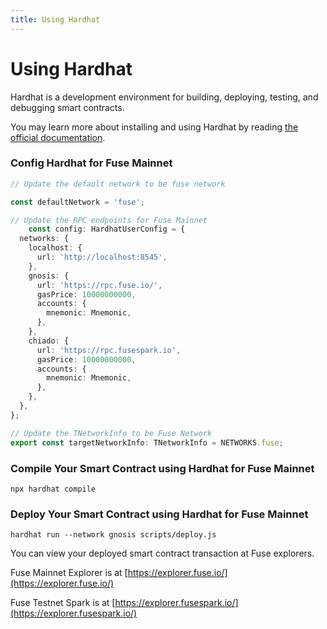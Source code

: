 ```yaml
---
title: Using Hardhat
---
```

# Using Hardhat

Hardhat is a development environment for building, deploying, testing, and debugging smart contracts.

You may learn more about installing and using Hardhat by reading [the official documentation](https://hardhat.org/hardhat-runner/docs/getting-started#installation).

### Config Hardhat for Fuse Mainnet <a href="#config-hardhat-for-gnosis" id="config-hardhat-for-gnosis"></a>

```typescript title="/packages/hardhat-ts/hardhat.config.ts"
// Update the default network to be fuse network 

const defaultNetwork = 'fuse';
```

 
```typescript title="hardhat.config.js" overflow="wrap"
// Update the RPC endpoints for Fuse Mainnet
    const config: HardhatUserConfig = {
  networks: {
    localhost: {
      url: 'http://localhost:8545',
    },
    gnosis: {
      url: 'https://rpc.fuse.io/',
      gasPrice: 10000000000,
      accounts: {
        mnemonic: Mnemonic,
      },
    },
    chiado: {
      url: 'https://rpc.fusespark.io',
      gasPrice: 10000000000,
      accounts: {
        mnemonic: Mnemonic,
      },
    },
  },
};
```


 
```typescript title="hardhat.config.js" overflow="wrap" 
// Update the TNetworkInfo to be Fuse Network
export const targetNetworkInfo: TNetworkInfo = NETWORKS.fuse;
```

### Compile Your Smart Contract using Hardhat for Fuse Mainnet <a href="#config-hardhat-for-gnosis" id="config-hardhat-for-gnosis"></a>

```shell
npx hardhat compile
```

### Deploy Your Smart Contract using Hardhat for Fuse Mainnet <a href="#config-hardhat-for-gnosis" id="config-hardhat-for-gnosis"></a>

```shell
hardhat run --network gnosis scripts/deploy.js
```

You can view your deployed smart contract transaction at Fuse explorers.

Fuse Mainnet Explorer is at [https://explorer.fuse.io/](https://explorer.fuse.io/)

Fuse Testnet Spark is at [https://explorer.fusespark.io/](https://explorer.fusespark.io/)
